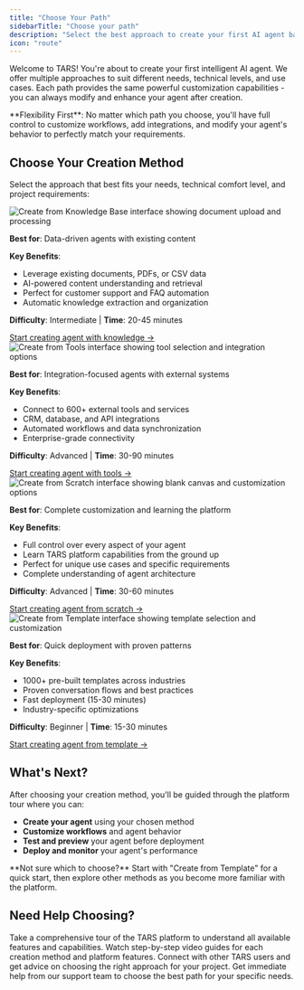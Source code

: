 ```yaml
---
title: "Choose Your Path"
sidebarTitle: "Choose your path"
description: "Select the best approach to create your first AI agent based on your needs, technical level, and use case"
icon: "route"
---
```



Welcome to TARS! You're about to create your first intelligent AI agent. We offer multiple approaches to suit different needs, technical levels, and use cases. Each path provides the same powerful customization capabilities - you can always modify and enhance your agent after creation.

<Info>
**Flexibility First**: No matter which path you choose, you'll have full control to customize workflows, add integrations, and modify your agent's behavior to perfectly match your requirements.
</Info>

## Choose Your Creation Method

Select the approach that best fits your needs, technical comfort level, and project requirements:

<Steps>
<Step title="Create from Knowledge Base" icon="book">
  <Frame>
  <img src="/images/dashboard/agent/create-from-knowledge-card.png" alt="Create from Knowledge Base interface showing document upload and processing" />
  </Frame>

  **Best for**: Data-driven agents with existing content

  **Key Benefits**:
  - Leverage existing documents, PDFs, or CSV data
  - AI-powered content understanding and retrieval
  - Perfect for customer support and FAQ automation
  - Automatic knowledge extraction and organization

  **Difficulty**: Intermediate | **Time**: 20-45 minutes

  <a href="/platform-fundamentals/platform-tour#create-agent" className="btn btn-primary">
    Start creating agent with knowledge →
  </a>
</Step>

<Step title="Create from Tools" icon="wrench">
  <Frame>
  <img src="/images/dashboard/agent/create-from-tool-card.png" alt="Create from Tools interface showing tool selection and integration options" />
  </Frame>

  **Best for**: Integration-focused agents with external systems

  **Key Benefits**:
  - Connect to 600+ external tools and services
  - CRM, database, and API integrations
  - Automated workflows and data synchronization
  - Enterprise-grade connectivity

  **Difficulty**: Advanced | **Time**: 30-90 minutes

  <a href="/platform-fundamentals/platform-tour#create-agent" className="btn btn-primary">
    Start creating agent with tools →
  </a>
</Step>

<Step title="Create from Scratch" icon="plus">
  <Frame>
  <img src="/images/dashboard/agent/create-from-scratch-card.png" alt="Create from Scratch interface showing blank canvas and customization options" />
  </Frame>

  **Best for**: Complete customization and learning the platform

  **Key Benefits**:
  - Full control over every aspect of your agent
  - Learn TARS platform capabilities from the ground up
  - Perfect for unique use cases and specific requirements
  - Complete understanding of agent architecture

  **Difficulty**: Advanced | **Time**: 30-60 minutes

  <a href="/platform-fundamentals/platform-tour#create-agent" className="btn btn-primary">
    Start creating agent from scratch →
  </a>
</Step>

<Step title="Create from Template" icon="copy">
  <Frame>
  <img src="/images/dashboard/agent/create-from-template-card.png" alt="Create from Template interface showing template selection and customization" />
  </Frame>

  **Best for**: Quick deployment with proven patterns

  **Key Benefits**:
  - 1000+ pre-built templates across industries
  - Proven conversation flows and best practices
  - Fast deployment (15-30 minutes)
  - Industry-specific optimizations

  **Difficulty**: Beginner | **Time**: 15-30 minutes

  <a href="/platform-fundamentals/platform-tour#agents" className="btn btn-primary">
    Start creating agent from template →
  </a>
</Step>
</Steps>

## What's Next?

After choosing your creation method, you'll be guided through the platform tour where you can:

- **Create your agent** using your chosen method
- **Customize workflows** and agent behavior
- **Test and preview** your agent before deployment
- **Deploy and monitor** your agent's performance

<Tip>
**Not sure which to choose?** Start with "Create from Template" for a quick start, then explore other methods as you become more familiar with the platform.
</Tip>

## Need Help Choosing?

<CardGroup cols={2}>
<Card title="Platform Tour" icon="map" href="/platform-fundamentals/platform-tour">
  Take a comprehensive tour of the TARS platform to understand all available features and capabilities.
</Card>

<Card title="Video Tutorials" icon="play" href="/getting-help/video-tutorials">
  Watch step-by-step video guides for each creation method and platform features.
</Card>

<Card title="Community Support" icon="users" href="/getting-help/community-forum">
  Connect with other TARS users and get advice on choosing the right approach for your project.
</Card>

<Card title="Live Chat Support" icon="headset" href="/getting-help/live-chat">
  Get immediate help from our support team to choose the best path for your specific needs.
</Card>
</CardGroup>
